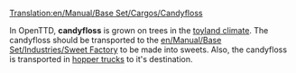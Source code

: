 [[Translation:en/Manual/Base Set/Cargos/Candyfloss]]

{{en/Cargo|name=Candyfloss
|image=en/CandyflossForest.png|produced=[[en/Manual/Base Set/Industries/Candyfloss Forest]]
|accepted=[[en/Manual/Base Set/Industries/Sweet Factory]]
}}
In OpenTTD, '''candyfloss'''  is grown on trees in the [[en/toyland|toyland climate]]. The candyfloss should be transported to the [[en/Manual/Base Set/Industries/Sweet Factory]] to be made into sweets. Also, the candyfloss is transported in [[en/Manual/Base Set/Road Vehicles/Candyfloss Trucks|hopper trucks]] to it's destination.
